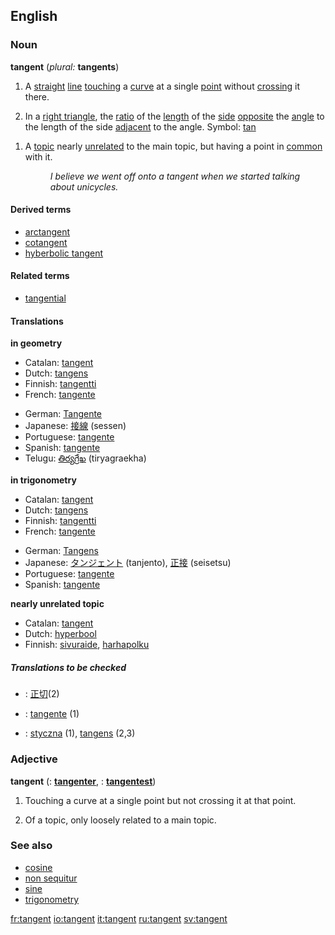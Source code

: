 ==English==

===Noun===
'''tangent''' (''plural:'' '''tangents''')

#{{geometry}} A [[straight]] [[line]] [[touching]] a [[curve]] at a single [[point]] without [[crossing]] it there.
#{{trigonometry}} In a [[right triangle]], the [[ratio]] of the [[length]] of the [[side]] [[opposite]] the [[angle]] to the length of the side [[adjacent]] to the angle. Symbol: [[tan]]
<!--This definition equivalent to the one above; it does not define a new sense of the word
#{{mathematics}} The ratio of the [[sine]] to the [[cosine]], in either the [[real]] or [[complex]] [[number]]s.-->
#A [[topic]] nearly [[unrelated]] to the main topic, but having a point in [[common]] with it.
#:''I believe we went off onto a tangent when we started talking about unicycles.''

====Derived terms====
*[[arctangent]]
*[[cotangent]]
*[[hyberbolic tangent]]

====Related terms====
*[[tangential]]

====Translations====

'''in geometry'''
{{top}}
*Catalan: [[tangent]]
*Dutch: [[tangens]]
*Finnish: [[tangentti]]
*French: [[tangente]] {{f}}
{{mid}}
*German: [[Tangente]] {{f}}
*Japanese: [[接線]] (sessen)
*Portuguese: [[tangente]]
*Spanish: [[tangente]] {{f}}
*Telugu: [[తిర్యగ్రేఖ]] (tiryagraekha)
{{bottom}}

'''in trigonometry'''
{{top}}
*Catalan: [[tangent]]
*Dutch: [[tangens]]
*Finnish: [[tangentti]]
*French: [[tangente]] {{f}}
{{mid}}
*German: [[Tangens]] {{f}}
*Japanese: [[タンジェント]] (tanjento), [[正接]] (seisetsu)
*Portuguese: [[tangente]]
*Spanish: [[tangente]] {{f}}
{{bottom}}

'''nearly unrelated topic'''
{{top}}
*Catalan: [[tangent]]
*Dutch: [[hyperbool]] {{f}}
*Finnish: [[sivuraide]], [[harhapolku]]
{{mid}}
{{bottom}}

=====Translations to be checked=====
{{checktrans}}
<!--Remove this section once all of the translations below have been moved into the tables above.-->


*{{ttbc|Chinese}}: [[正切]](2)
*{{ttbc|Italian}}: [[tangente]] {{f}} (1)
*{{ttbc|Polish}}: [[styczna]] {{f}} (1), [[tangens]] {{m}} (2,3)

===Adjective===
'''tangent'''  ({{compar}}: '''[[tangenter]]''', {{superl}}: '''[[tangentest]]''')

#{{geometry}} Touching a curve at a single point but not crossing it at that point.
#Of a topic, only loosely related to a main topic.

===See also===
*[[cosine]]
*[[non sequitur]]
*[[sine]]
*[[trigonometry]]

[[fr:tangent]]
[[io:tangent]]
[[it:tangent]]
[[ru:tangent]]
[[sv:tangent]]